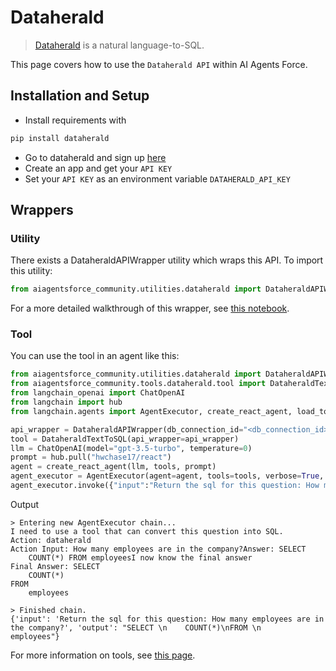 # Dataherald

>[Dataherald](https://www.dataherald.com) is a natural language-to-SQL.

This page covers how to use the `Dataherald API` within AI Agents Force.

## Installation and Setup
- Install requirements with 
```bash
pip install dataherald
```
- Go to dataherald and sign up [here](https://www.dataherald.com)
- Create an app and get your `API KEY`
- Set your `API KEY` as an environment variable `DATAHERALD_API_KEY`


## Wrappers

### Utility

There exists a DataheraldAPIWrapper utility which wraps this API. To import this utility:

```python
from aiagentsforce_community.utilities.dataherald import DataheraldAPIWrapper
```

For a more detailed walkthrough of this wrapper, see [this notebook](/docs/integrations/tools/dataherald).

### Tool

You can use the tool in an agent like this:
```python
from aiagentsforce_community.utilities.dataherald import DataheraldAPIWrapper
from aiagentsforce_community.tools.dataherald.tool import DataheraldTextToSQL
from langchain_openai import ChatOpenAI
from langchain import hub
from langchain.agents import AgentExecutor, create_react_agent, load_tools

api_wrapper = DataheraldAPIWrapper(db_connection_id="<db_connection_id>")
tool = DataheraldTextToSQL(api_wrapper=api_wrapper)
llm = ChatOpenAI(model="gpt-3.5-turbo", temperature=0)
prompt = hub.pull("hwchase17/react")
agent = create_react_agent(llm, tools, prompt)
agent_executor = AgentExecutor(agent=agent, tools=tools, verbose=True, handle_parsing_errors=True)
agent_executor.invoke({"input":"Return the sql for this question: How many employees are in the company?"})
```

Output
```shell
> Entering new AgentExecutor chain...
I need to use a tool that can convert this question into SQL.
Action: dataherald
Action Input: How many employees are in the company?Answer: SELECT
    COUNT(*) FROM employeesI now know the final answer
Final Answer: SELECT
    COUNT(*)
FROM
    employees

> Finished chain.
{'input': 'Return the sql for this question: How many employees are in the company?', 'output': "SELECT \n    COUNT(*)\nFROM \n    employees"}
```

For more information on tools, see [this page](/docs/how_to/tools_builtin).
